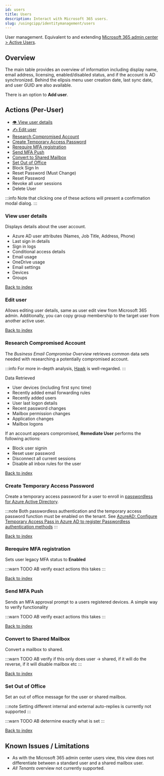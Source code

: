 ```yaml
---
id: users
title: Users
description: Interact with Microsoft 365 users.
slug: /usingcipp/identitymanagement/users
---
```


User management.  Equivalent to and extending [Microsoft 365 admin center > Active Users](https://admin.microsoft.com/Adminportal/Home#/users).

## Overview

The main table provides an overview of information including display name, email address, licensing, enabled/disabled status, and if the account is AD synchronized. Behind the elipsis menu user creation date, last sync date, and user GUID are also available.

There is an option to **Add user**.

## Actions (Per-User)

- [👁 View user details](#view-user-details)
- [✍️ Edit user](#edit-user)
- [Research Compromised Account](#research-compromised-account)
- [Create Temporary Access Password](#create-temporary-access-password)
- [Rerequire MFA registration](#rerequire-mfa-registration)
- [Send MFA Push](#send-mfa-push)
- [Convert to Shared Mailbox](#convert-to-shared-mailbox)
- [Set Out of Office](#set-out-of-office)
- Block Sign In
- Reset Password (Must Change)
- Reset Password
- Revoke all user sessions
- Delete User

:::info
Note that clicking one of these actions will present a confirmation modal dialog.
:::


### View user details

Displays details about the user account.

- Azure AD user attributes (Names, Job Title, Address, Phone)
- Last sign in details
- Sign in logs
- Conditional access details
- Email usage
- OneDrive usage
- Email settings
- Devices
- Groups

[Back to index](#actions-per-user)

### Edit user

Allows editing user details, same as user edit view from Microsoft 365 admin. Additionally, you can copy group membership to the target user from another active user.

[Back to index](#actions-per-user)

### Research Compromised Account

The *Business Email Compromise Overview* retrieves common data sets needed with researching a potentially compromised account.

:::info
For more in-depth analysis, [Hawk](https://cloudforensicator.com/) is well-regarded.
:::

Data Retrieved

- User devices (including first sync time)
- Recently added email forwarding rules
- Recently added users
- User last logon details
- Recent password changes
- Mailbox permission changes
- Application changes
- Mailbox logons

If an account appears compromised, **Remediate User** performs the following actions:

- Block user signin
- Reset user password
- Disconnect all current sessions
- Disable all inbox rules for the user

[Back to index](#actions-per-user)

### Create Temporary Access Password

Create a temporary access password for a user to enroll in [passwordless for Azure Active Directory](https://docs.microsoft.com/en-us/azure/active-directory/authentication/concept-authentication-passwordless).

:::note
Both passwordless authentication and the temporary access password function must be enabled on the tenant. See [AzureAD: Configure Temporary Access Pass in Azure AD to register Passwordless authentication methods](https://docs.microsoft.com/en-us/azure/active-directory/authentication/howto-authentication-temporary-access-pass)
:::

[Back to index](#actions-per-user)

### Rerequire MFA registration

Sets user legacy MFA status to **Enabled**

:::warn
TODO AB verify exact actions this takes
:::

[Back to index](#actions-per-user)

### Send MFA Push

Sends an MFA approval prompt to a users registered devices. A simple way to verify functionality

:::warn
TODO AB verify exact actions this takes
:::


[Back to index](#actions-per-user)

### Convert to Shared Mailbox

Convert a mailbox to shared.

:::warn
TODO AB verify if this only does user -> shared, if it will do the reverse, if it will disable mailbox etc
:::

[Back to index](#actions-per-user)

### Set Out of Office

Set an out of office message for the user or shared mailbox.

:::note
Setting different internal and external auto-replies is currently not supported
:::

:::warn
TODO AB determine exactly what is set
:::

[Back to index](#actions-per-user)

## Known Issues / Limitations

* As with the Microsoft 365 admin center users view, this view does not differentiate between a standard user and a shared mailbox user.
* *All Tenants* overview not currently supported.

<OtherIssues />
